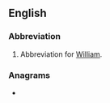 {{also|WM}}
==English==

===Abbreviation===
{{rfc-header|Abbreviation}}
{{head|en|abbreviation}}
# Abbreviation for [[William]].

===Anagrams===
* {{anagrams|en|M-W|MW}}